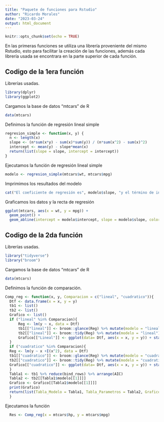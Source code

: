 ```yaml
---
title: "Paquete de funciones para Rstudio"
author: "Ricardo Morales"
date: "2023-03-24"
output: html_document
---
```


```r
knitr::opts_chunk$set(echo = TRUE)
```
######## En las primeras funciones se utiliza una librería proveniente del mismo Rstudio, esto para facilitar la creación de las funciones, además cada librería usada se encontrara en la parte superior de cada función.

## Codigo de la 1era función 

############ Librerías usadas.
```r
library(dplyr)
library(ggplot2)
```

############ Cargamos la base de datos "mtcars" de R
```r
data(mtcars)
```
############ Definimos la función de regresión lineal simple
```r
regresion_simple <- function(x, y) {
  n <- length(x)
  slope <- (n*sum(x*y) - sum(x)*sum(y)) / (n*sum(x^2) - sum(x)^2)
  intercept <- mean(y) - slope*mean(x)
  return(list(slope = slope, intercept = intercept))
}
```
############ Ejecutamos la función de regresión lineal simple
```r
modelo <- regresion_simple(mtcars$wt, mtcars$mpg)
```
############ Imprimimos los resultados del modelo
```r
cat("El coeficiente de regresión es", modelo$slope, "y el término de intercepción es", modelo$intercept)
```
############ Graficamos los datos y la recta de regresión
```r
ggplot(mtcars, aes(x = wt, y = mpg)) + 
  geom_point() + 
  geom_abline(intercept = modelo$intercept, slope = modelo$slope, color = "green")
```


## Codigo de la 2da función 

############ Librerías usadas.
```r
library("tidyverse")
library("broom")
```
############ Cargamos la base de datos "mtcars" de R
```r
data(mtcars)
```
############ Definimos la función de comparación.
```r
Comp_reg <- function(x, y, Comparacion = c("lineal", "cuadratico")){
  Dtf <- data.frame(x = x, y = y)
  tb1 <- list()
  tb2 <- list()
  Grafico <- list()
  if ("lineal" %in% Comparacion){
      Reg <- lm(y ~ x, data = Dtf)
      tb1[["lineal"]] <- broom::glance(Reg) %>% mutate(modelo = "lineal")
      tb2[["lineal"]] <- broom::tidy(Reg) %>% mutate(modelo = "lineal")
      Grafico[["Lineal"]] <- ggplot(data= Dtf, aes(x = x, y = y)) + stat_smooth(method = "lm", formula =  y ~ x) + theme_bw()
  }
  if ("cuadratico" %in% Comparacion){
  Reg <- lm(y ~ x +I(x^2), data = Dtf)
  tb1[["cuadratico"]] <- broom::glance(Reg) %>% mutate(modelo = "cuadratico")
  tb2[["cuadratico"]] <- broom::tidy(Reg) %>% mutate(modelo = "cuadratico")
  Grafico[["cuadratico"]] <- ggplot(data= Dtf, aes(x = x, y = y)) + stat_smooth(method = "lm", formula =  y ~ x + I(x^2)) + theme_bw()
  }
  Tabla1 <- tb1 %>% reduce(bind_rows) %>% arrange(AIC)
  Tabla2 <- tb2[[Tabla1$modelo[[1]]]]
  Grafico <- Grafico[[Tabla1$modelo[[1]]]]
  print(Grafico)
  return(list(Tabla_Modelo = Tabla1, Tabla_Parametros = Tabla2, Grafico = Grafico))
  }
```
############ Ejecutamos la función
```r
  Res <- Comp_reg(x = mtcars$hp, y = mtcars$mpg)
```

